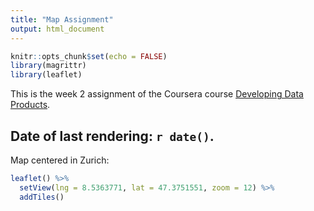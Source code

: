```yaml
---
title: "Map Assignment"
output: html_document
---
```


```r
knitr::opts_chunk$set(echo = FALSE)
library(magrittr)
library(leaflet)
```

This is the week 2 assignment of the Coursera course [Developing Data Products](https://www.coursera.org/learn/data-products/home/welcome).


## Date of last rendering: `r date()`.


Map centered in Zurich:

```r
leaflet() %>%
  setView(lng = 8.5363771, lat = 47.3751551, zoom = 12) %>%
  addTiles()
```
